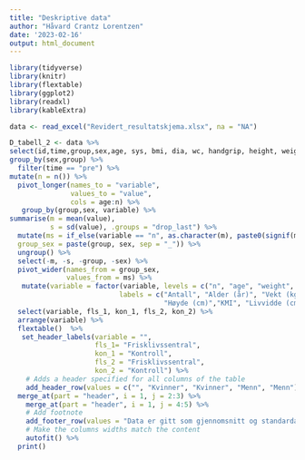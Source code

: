 ```yaml
---
title: "Deskriptive data"
author: "Håvard Crantz Lorentzen"
date: '2023-02-16'
output: html_document
---
```

```r
library(tidyverse)
library(knitr)
library(flextable)
library(ggplot2)
library(readxl)
library(kableExtra)

data <- read_excel("Revidert_resultatskjema.xlsx", na = "NA")

D_tabell_2 <- data %>%
select(id,time,group,sex,age, sys, bmi, dia, wc, handgrip, height, weight) %>%
group_by(sex,group) %>%
  filter(time == "pre") %>%
mutate(n = n()) %>%
  pivot_longer(names_to = "variable", 
               values_to = "value", 
               cols = age:n) %>%
   group_by(group,sex, variable) %>%
summarise(m = mean(value),
          s = sd(value), .groups = "drop_last") %>%
  mutate(ms = if_else(variable == "n", as.character(m), paste0(signif(m, 3),  " (", signif(s, 3), ")")),
  group_sex = paste(group, sex, sep = "_")) %>%
  ungroup() %>%
  select(-m, -s, -group, -sex) %>%
  pivot_wider(names_from = group_sex, 
              values_from = ms) %>%
   mutate(variable = factor(variable, levels = c("n", "age", "weight", "height","bmi", "wc", "handgrip", "sys", "dia"), 
                           labels = c("Antall", "Alder (år)", "Vekt (kg)", 
                                      "Høyde (cm)","KMI", "Livvidde (cm)","Grepsstyrke","Systolisk blodtrykk","Diastolisk blodtrykk" ))) %>%
  select(variable, fls_1, kon_1, fls_2, kon_2) %>%
  arrange(variable) %>%
  flextable()  %>%
   set_header_labels(variable = "",
                     fls_1= "Frisklivssentral", 
                     kon_1 = "Kontroll",
                     fls_2 = "Frisklivssentral", 
                     kon_2 = "Kontroll") %>%
    # Adds a header specified for all columns of the table
    add_header_row(values = c("", "Kvinner", "Kvinner", "Menn", "Menn")) %>%
  merge_at(part = "header", i = 1, j = 2:3) %>%
    merge_at(part = "header", i = 1, j = 4:5) %>%
    # Add footnote
    add_footer_row(values = "Data er gitt som gjennomsnitt og standardavvik.", colwidths = 5) %>%
    # Make the columns widths match the content
    autofit() %>%
  print()

```